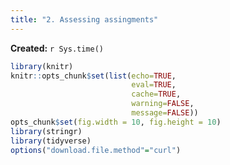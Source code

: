 ```yaml
---
title: "2. Assessing assingments"
---
```


**Created:** `r Sys.time()`

```r
library(knitr)
knitr::opts_chunk$set(list(echo=TRUE,
                           eval=TRUE,
                           cache=TRUE,
                           warning=FALSE,
                           message=FALSE))
opts_chunk$set(fig.width = 10, fig.height = 10)
library(stringr)
library(tidyverse)
options("download.file.method"="curl")
```
